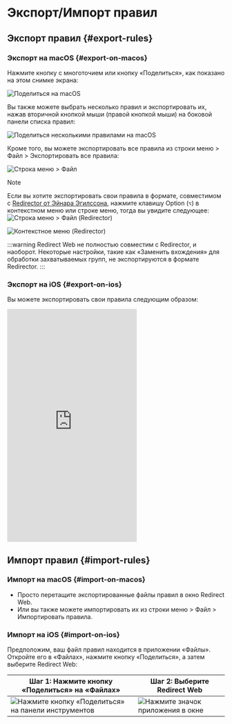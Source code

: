 # Экспорт/Импорт правил

## Экспорт правил {#export-rules}

### Экспорт на macOS {#export-on-macos}

Нажмите кнопку с многоточием или кнопку «Поделиться», как показано на этом снимке экрана:

![Поделиться на macOS](/img/share-on-macos.png)

Вы также можете выбрать несколько правил и экспортировать их, нажав вторичной кнопкой мыши (правой кнопкой мыши) на боковой панели списка правил:

![Поделиться несколькими правилами на macOS](/img/multiselect-on-macos.png)

Кроме того, вы можете экспортировать все правила из строки меню > Файл > Экспортировать все правила:

![Строка меню > Файл](/img/menubar-file.png)

> [!NOTE]
> Если вы хотите экспортировать свои правила в формате, совместимом с [Redirector от Эйнара Эгилссона](https://einaregilsson.com/redirector/), нажмите клавишу Option (`⌥`) в контекстном меню или строке меню, тогда вы увидите следующее:
> ![Строка меню > Файл (Redirector)](/img/menubar-file-redirector.png)
>
> ![Контекстное меню (Redirector)](/img/context-menu-redirector.png)
>
> :::warning
> Redirect Web не полностью совместим с Redirector, и наоборот. Некоторые настройки, такие как «Заменить вхождения» для обработки захватываемых групп, не экспортируются в формате Redirector.
> :::

### Экспорт на iOS {#export-on-ios}

Вы можете экспортировать свои правила следующим образом:

<iframe height="540" src="https://www.youtube.com/embed/uQ6-SLEMlT4" title="iOS Demo Video for exporting rules (YouTube)" frameborder="0" allow="accelerometer; autoplay; clipboard-write; encrypted-media; gyroscope; picture-in-picture; web-share" allowfullscreen></iframe>

## Импорт правил {#import-rules}

### Импорт на macOS {#import-on-macos}

- Просто перетащите экспортированные файлы правил в окно Redirect Web.
- Или вы также можете импортировать их из строки меню > Файл > Импортировать правила.

### Импорт на iOS {#import-on-ios}

Предположим, ваш файл правил находится в приложении «Файлы». Откройте его в «Файлах», нажмите кнопку «Поделиться», а затем выберите Redirect Web:

| Шаг 1: Нажмите кнопку «Поделиться» на «Файлах»                               | Шаг 2: Выберите Redirect Web                                      |
| ------------------------------------------------------------------------- | ------------------------------------------------------------------- |
| ![Нажмите кнопку «Поделиться» на панели инструментов](/img/files-share-ios.png) | ![Нажмите значок приложения в окне](/img/share-sheet-ios.png) |
